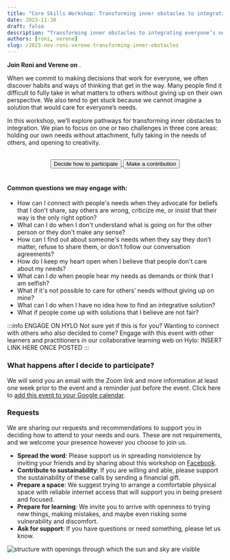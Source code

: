 ```yaml
---
title: "Core Skills Workshop: Transforming inner obstacles to integrating everyone’s needs"
date: 2023-11-30
draft: false
description: "Transforming inner obstacles to integrating everyone’s needs. A Convergent Facilitation Core Skills Workshop with Roni and Verene."
authors: [roni, verene]
slug: /2023-nov-roni-verene-transforming-inner-obstacles
---
```



<p>
<b>Join Roni and Verene on</b> <LocalTime year={2023} month={11} day={30} startHour={15} startMinute={0} endHour={18} endMinute={0}/>.
</p>


When we commit to making decisions that work for everyone, we often discover habits and ways of thinking that get in the way. Many people find it difficult to fully take in what matters to others without giving up on their own perspective. We also tend to get stuck because we cannot imagine a solution that would care for everyone’s needs.

In this workshop, we’ll explore pathways for transforming inner obstacles to integration. We plan to focus on one or two challenges in three core areas: holding our own needs without attachment, fully taking in the needs of others, and opening to creativity.

<!--truncate-->


<center>
  <br/>
  <a href="https://forms.gle/gYx4iQyjZfpCq1448"> 
    <button className="button button--primary" type="submit">
    Decide how to participate
    </button>
  </a>
  <a href="https://www.paypal.com/donate/?hosted_button_id=8NV5PC2GQ9TLL"> 
    <button className="button button--secondary" type="submit">
    Make a contribution
    </button>
  </a>
  <br/>
  <br/>
</center> 


#### Common questions we may engage with:

- How can I connect with people's needs when they advocate for beliefs that I don't share, say others are wrong, criticize me, or insist that their way is the only right option?
- What can I do when I don't understand what is going on for the other person or they don't make any sense?
- How can I find out about someone's needs when they say they don’t matter, refuse to share them, or don’t follow our conversation agreements?
- How do I keep my heart open when I believe that people don't care about my needs?
- What can I do when people hear my needs as demands or think that I am selfish?
- What if it's not possible to care for others’ needs without giving up on mine?
- What can I do when I have no idea how to find an integrative solution?
- What if people come up with solutions that I believe are not fair?


:::info ENGAGE ON HYLO
Not sure yet if this is for you? Wanting to connect with others who also decided to come? Engage with this event with other learners and practitioners in our collaborative learning web on Hylo: INSERT LINK HERE ONCE POSTED
:::

### What happens after I decide to participate?

We will send you an email with the Zoom link and more information at least one week prior to the event and a reminder just before the event. Click here to [add this event to your Google calendar](http://www.google.com/calendar/event?action=TEMPLATE&dates=20231130T150000Z%2F20231130T180000Z&text=CF%20Workshop%3A%20Transforming%20inner%20obstacles%20with%20Roni%20and%20Verene&location=&details=Full%20event%20description%3A%20https%3A%2F%2Fgrow.convergentfacilitation.org%2F2023-nov-roni-verene-transforming-inner-obstacles%0A%0AThe%20Zoom%20link%20you%20get%20through%20email%20after%20filling%20out%20our%20form%20%22Decide%20how%20to%20participate%3A%20https%3A%2F%2Fforms.gle%2FfawfqpE4JTaVPSEr8%22).

### Requests


We are sharing our requests and recommendations to support you in deciding how to attend to your needs and ours. These are not requirements, and we welcome your presence however you choose to join us.

- **Spread the word**: Please support us in spreading nonviolence by inviting your friends and by sharing about this workshop on [Facebook](https://www.facebook.com/convergentfacilitation).
- **Contribute to sustainability**: If you are willing and able, please support the sustainability of these calls by sending a financial gift.
- **Prepare a space**: We suggest trying to arrange a comfortable physical space with reliable internet access that will support you in being present and focused.
- **Prepare for learning**: We invite you to arrive with openness to trying new things, making mistakes, and maybe even risking some vulnerability and discomfort.
- **Ask for support**: If you have questions or need something, please let us know.

![structure with openings through which the sun and sky are visible](/img/roni-verene-toi1.webp)
